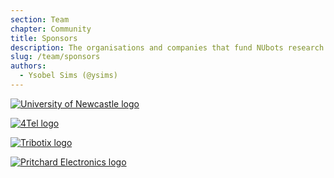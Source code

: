 ```yaml
---
section: Team
chapter: Community
title: Sponsors
description: The organisations and companies that fund NUbots research.
slug: /team/sponsors
authors:
  - Ysobel Sims (@ysims)
---
```


[![University of Newcastle logo](./images/uon.png)](https://www.newcastle.edu.au/)

[![4Tel logo](./images/4tel.png)](https://www.4tel.com.au/)

[![Tribotix logo](./images/tribotix.png)](https://tribotix.com/)

[![Pritchard Electronics logo](./images/pritchard.png)](https://pritchardelectronics.com.au/)
